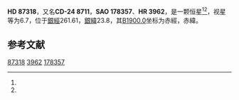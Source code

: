 {{Starbox begin
| name = HD 87318
}}
{{Starbox observe
| epoch = [[J2000.0|J2000.0]]
| constell = {{星座名待查}}<ref name=SIMBAD>{{cite web
 | url=http://simbad.u-strasbg.fr/simbad/sim-id?Ident=HR+3962
 | title=Pulsating variable Star
 | publisher=Centre de Données astronomiques de Strasbourg
 | work=SIMBAD
 | accessdate=2012-07-13
 | archive-date=2016-03-18
 | archive-url=https://web.archive.org/web/20160318195607/http://simbad.u-strasbg.fr/simbad/sim-id?Ident=HR+3962
 | dead-url=no
 }}</ref><ref name=DATA>{{cite web
 | url=http://vizier.u-strasbg.fr/viz-bin/VizieR-5?-out.add=.&-source=5050&-corr=PK=HR&-out.max=9999&HR=3962
 | title=VizieR Detailed Page
 | accessdate=2012-07-13
 | archive-date=2016-03-05
 | archive-url=https://web.archive.org/web/20160305000429/http://vizier.u-strasbg.fr/viz-bin/VizieR-5?-out.add=.&-source=5050&-corr=PK=HR&-out.max=9999&HR=3962
 | dead-url=no
 }}</ref>
| 星官 = 
| ra = {{RA|10|3|41.4}}<ref name=SIMBAD /><ref name=DATA />
| dec = {{DEC|-25|19|0}}<ref name=SIMBAD /><ref name=DATA />
| appmag_v = 6.7<ref name=SIMBAD /><ref name=DATA />
}}
{{Starbox character
| class = A0III-IV<ref name=SIMBAD /><ref name=DATA />
| b-v = 0<ref name=SIMBAD /><ref name=DATA />
| u-b = 0<ref name=SIMBAD /><ref name=DATA />
| r-i = <ref name=SIMBAD /><ref name=DATA />
| variable = 
}}
{{Starbox astrometry
| radial_v = 0
| prop_mo_ra = 12
| parallax = 
| p_error = 
}}
{{Starbox catalog
| names =CD-24 8711，[[SAO星表|SAO]] 178357，[[HD星表|HD]] 87318，[[HR星表|HR]] 3962}}
{{Starbox reference |Simbad=HR+3962}}
{{Starbox end}}

'''HD 87318'''，又名'''CD-24 8711'''，'''SAO 178357'''、'''HR 3962'''，是一颗恒星<ref name=SIMBAD /><ref name=DATA />，视星等为6.7，位于[[銀道座標系|銀經]]261.61，[[銀道座標系|銀緯]]23.8，其[[B1900.0|B1900.0]]坐标为赤經{{RA|9|59|5.3}}，赤緯{{DEC|-24|23.8|58}}。

== 参考文献 ==
{{reflist}}

{{star-stub}}

[[Category:HD和HDE天體|87318]]
[[Category:HR天體|3962]]
[[Category:SAO天體|178357]]